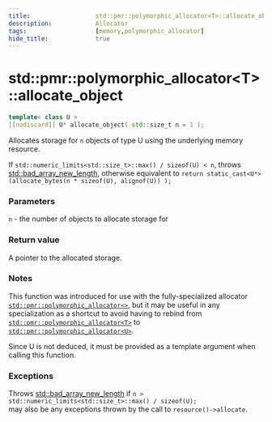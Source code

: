 ```yaml
---
title:                  std::pmr::polymorphic_allocator<T>::allocate_object
description:            Allocator
tags:                   [memory,polymorphic_allocator]
hide_title:             true
---
```


# std::pmr::polymorphic_allocator&lt;T>::allocate_object

```cpp title='Since C++20'
template< class U >
[[nodiscard]] U* allocate_object( std::size_t n = 1 );
```

Allocates storage for `n` objects of type U using the underlying memory resource.

If `std::numeric_limits<std::size_t>::max() / sizeof(U) < n`, throws [std::bad_array_new_length](/docs/std/memory/new/bad_array_new_length), 
otherwise equivalent to `return static_cast<U*>(allocate_bytes(n * sizeof(U), alignof(U)) );`


### Parameters
`n`	-	the number of objects to allocate storage for

### Return value
A pointer to the allocated storage.

### Notes

This function was introduced for use with the fully-specialized allocator <code>[std::pmr::polymorphic_allocator&lt;&gt;](../polymorphic_allocator)</code>, 
but it may be useful in any specialization as a shortcut to avoid having to rebind from <code>[std::pmr::polymorphic_allocator&lt;T&gt;](../polymorphic_allocator)</code> 
to <code>[std::pmr::polymorphic_allocator&lt;U&gt;](../polymorphic_allocator)</code>.

Since U is not deduced, it must be provided as a template argument when calling this function.

### Exceptions
Throws [std::bad_array_new_length](/docs/std/memory/new/bad_array_new_length) 
if `n > std::numeric_limits<std::size_t>::max() / sizeof(U);` <br/>
may also be any exceptions thrown by the call to `resource()->allocate`.
